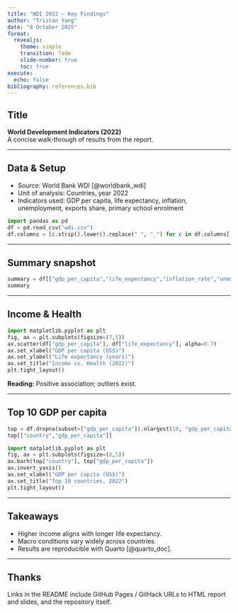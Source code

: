 ```yaml
---
title: "WDI 2022 — Key Findings"
author: "Tristan Yang"
date: "8 October 2025"
format:
  revealjs:
    theme: simple
    transition: fade
    slide-number: true
    toc: true
execute:
  echo: false
bibliography: references.bib
---
```


## Title

**World Development Indicators (2022)**  
A concise walk‑through of results from the report.

---

## Data & Setup

- Source: World Bank WDI [@worldbank_wdi]
- Unit of analysis: Countries, year 2022
- Indicators used: GDP per capita, life expectancy, inflation, unemployment, exports share, primary school enrolment

```python
import pandas as pd
df = pd.read_csv("wdi.csv")
df.columns = [c.strip().lower().replace(" ", "_") for c in df.columns]
```

---

## Summary snapshot

```python
summary = df[["gdp_per_capita","life_expectancy","inflation_rate","unemployment_rate"]].describe().T
summary
```

---

## Income & Health

```python
import matplotlib.pyplot as plt
fig, ax = plt.subplots(figsize=(7,5))
ax.scatter(df["gdp_per_capita"], df["life_expectancy"], alpha=0.7)
ax.set_xlabel("GDP per capita (US$)")
ax.set_ylabel("Life expectancy (years)")
ax.set_title("Income vs. Health (2022)")
plt.tight_layout()
```

**Reading:** Positive association; outliers exist.

---

## Top 10 GDP per capita

```python
top = df.dropna(subset=["gdp_per_capita"]).nlargest(10, "gdp_per_capita")
top[["country","gdp_per_capita"]]
```

```python
import matplotlib.pyplot as plt
fig, ax = plt.subplots(figsize=(8,5))
ax.barh(top["country"], top["gdp_per_capita"])
ax.invert_yaxis()
ax.set_xlabel("GDP per capita (US$)")
ax.set_title("Top 10 countries, 2022")
plt.tight_layout()
```

---

## Takeaways

- Higher income aligns with longer life expectancy.  
- Macro conditions vary widely across countries.  
- Results are reproducible with Quarto [@quarto_doc].

---

## Thanks

Links in the README include GitHub Pages / GitHack URLs to HTML report and slides, and the repository itself.
